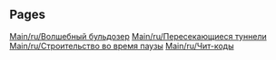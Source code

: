 
== Pages ==
[[Main/ru/Волшебный бульдозер]]
[[Main/ru/Пересекающиеся туннели]]
[[Main/ru/Строительство во время паузы]]
[[Main/ru/Чит-коды]]
